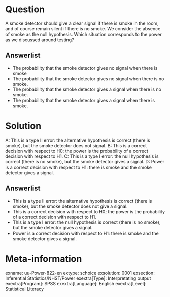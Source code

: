 Question
========
A smoke detector should give a clear signal if there is smoke in the room, and of course remain silent if there is no smoke. We consider the absence of smoke as the null hypothesis. Which situation corresponds to the power as we discussed around testing?  


Answerlist
----------
* The probability that the smoke detector gives no signal when there is smoke
* The probability that the smoke detector gives no signal when there is no smoke.
* The probability that the smoke detector gives a signal when there is no smoke.
* The probability that the smoke detector gives a signal when there is smoke.


Solution
========
  
A: This is a type II error: the alternative hypothesis is correct (there is smoke), but the smoke detector does not signal. B: This is a correct decision with respect to H0; the power is the probability of a correct decision with respect to H1. C: This is a type I error: the null hypothesis is correct (there is no smoke), but the smoke detector gives a signal. D: Power is a correct decision with respect to H1: there is smoke and the smoke detector gives a signal.


Answerlist
----------
* This is a type II error: the alternative hypothesis is correct (there is smoke), but the smoke detector does not give a signal.
* This is a correct decision with respect to H0; the power is the probability of a correct decision with respect to H1.
* This is a type I error: the null hypothesis is correct (there is no smoke), but the smoke detector gives a signal.
* Power is a correct decision with respect to H1: there is smoke and the smoke detector gives a signal.

Meta-information
================
exname: uu-Power-822-en
extype: schoice
exsolution: 0001
exsection: Inferential Statistics/NHST/Power
exextra[Type]: Interpretating output
exextra[Program]: SPSS
exextra[Language]: English
exextra[Level]: Statistical Literacy
